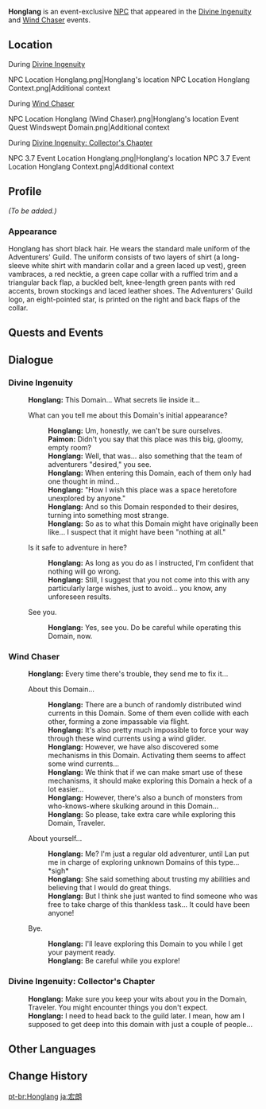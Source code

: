 {{Meta
<!-- REMOVE THIS TEMPLATE AFTER ADDING MISSING INFO -->
|missing_NPC_profile  = yes
}}
{{Character Infobox
|type             = Event NPC
|image            = NPC Honglang.png
|region           = Liyue
|location         = Liyue
|affiliation      = Adventurers' Guild
|title            = 
|voiceEN          = 
|voiceCN          = 
|voiceJP          = 
}}
'''Honglang''' is an event-exclusive [[NPC]] that appeared in the [[Divine Ingenuity]] and [[Wind Chaser]] events.

==Location==
;During [[Divine Ingenuity]]
<gallery>
NPC Location Honglang.png|Honglang's location
NPC Location Honglang Context.png|Additional context
</gallery>

;During [[Wind Chaser]]
<gallery>
NPC Location Honglang (Wind Chaser).png|Honglang's location
Event Quest Windswept Domain.png|Additional context
</gallery>

;During [[Divine Ingenuity: Collector's Chapter]]
<gallery>
NPC 3.7 Event Location Honglang.png|Honglang's location
NPC 3.7 Event Location Honglang Context.png|Additional context
</gallery>

==Profile==
<!--detailed story/lore information goes here-->
''(To be added.)''

===Appearance===
Honglang has short black hair. He wears the standard male uniform of the Adventurers' Guild. The uniform consists of  two layers of shirt (a long-sleeve white shirt with mandarin collar and a green laced up vest), green vambraces, a red necktie, a green cape collar with a ruffled trim and a triangular back flap, a buckled belt, knee-length green pants with red accents, brown stockings and laced leather shoes. The Adventurers' Guild logo, an eight-pointed star, is printed on the right and back flaps of the collar.

==Quests and Events==
{{Quests and Events}}

==Dialogue==
===Divine Ingenuity===
{{Dialogue Start}}
:'''Honglang:''' This Domain... What secrets lie inside it...
:{{DIcon}} What can you tell me about this Domain's initial appearance?
::'''Honglang:''' Um, honestly, we can't be sure ourselves.
::'''Paimon:''' Didn't you say that this place was this big, gloomy, empty room?
::'''Honglang:''' Well, that was... also something that the team of adventurers "desired," you see.
::'''Honglang:''' When entering this Domain, each of them only had one thought in mind...
::'''Honglang:''' "How I wish this place was a space heretofore unexplored by anyone."
::'''Honglang:''' And so this Domain responded to their desires, turning into something most strange.
::'''Honglang:''' So as to what this Domain might have originally been like... I suspect that it might have been "nothing at all."
:{{DIcon}} Is it safe to adventure in here?
::'''Honglang:''' As long as you do as I instructed, I'm confident that nothing will go wrong.
::'''Honglang:''' Still, I suggest that you not come into this with any particularly large wishes, just to avoid... you know, any unforeseen results.
:{{DIcon}} See you.
::'''Honglang:''' Yes, see you. Do be careful while operating this Domain, now.
{{Dialogue End}}

===Wind Chaser===
{{Dialogue Start}}
:'''Honglang:''' Every time there's trouble, they send me to fix it...
:{{DIcon}} About this Domain...
::'''Honglang:''' There are a bunch of randomly distributed wind currents in this Domain. Some of them even collide with each other, forming a zone impassable via flight.
::'''Honglang:''' It's also pretty much impossible to force your way through these wind currents using a wind glider.
::'''Honglang:''' However, we have also discovered some mechanisms in this Domain. Activating them seems to affect some wind currents...
::'''Honglang:''' We think that if we can make smart use of these mechanisms, it should make exploring this Domain a heck of a lot easier...
::'''Honglang:''' However, there's also a bunch of monsters from who-knows-where skulking around in this Domain...
::'''Honglang:''' So please, take extra care while exploring this Domain, Traveler.
:{{DIcon}} About yourself...
::'''Honglang:''' Me? I'm just a regular old adventurer, until Lan put me in charge of exploring unknown Domains of this type... *sigh*
::'''Honglang:''' She said something about trusting my abilities and believing that I would do great things.
::'''Honglang:''' But I think she just wanted to find someone who was free to take charge of this thankless task... It could have been anyone!
:{{DIcon}} Bye.
::'''Honglang:''' I'll leave exploring this Domain to you while I get your payment ready.
::'''Honglang:''' Be careful while you explore!
{{Dialogue End}}

===Divine Ingenuity: Collector's Chapter===
{{Dialogue Start}}
:'''Honglang:''' Make sure you keep your wits about you in the Domain, Traveler. You might encounter things you don't expect.
:'''Honglang:''' I need to head back to the guild later. I mean, how am I supposed to get deep into this domain with just a couple of people...
{{Dialogue End}}

==Other Languages==
{{Other Languages|default_hidden = 1
|en      = Honglang
|zhs     = 宏朗
|zhs_rm  = Hónglǎng
|zht     = 宏朗
|zht_rm  = Hónglǎng
|ja      = 宏朗
|ja_rm   = Kourou{{Assumed}}
|ko      = 홍{{tt|랑|朗}}
|ko_rm   = Hongrang
|es      = Honglang
|fr      = Honglang
|ru      = Хун Лан
|th      = Honglang
|vi      = Honglang
|de      = Honglang
|id      = Honglang
|pt      = Honglang
}}

==Change History==
{{Change History|2.5}}

[[pt-br:Honglang]]
[[ja:宏朗]]